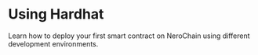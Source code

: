 # Using Hardhat

Learn how to deploy your first smart contract on NeroChain using different development environments. 